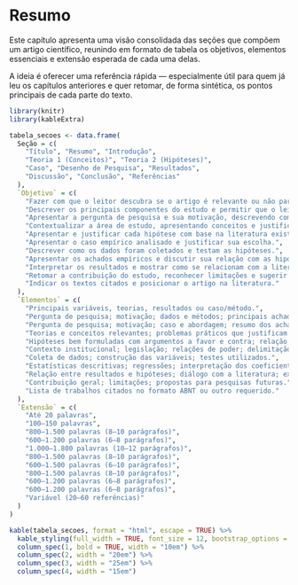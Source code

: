 # Resumo

Este capítulo apresenta uma visão consolidada das seções que compõem um artigo científico, reunindo em formato de tabela os objetivos, elementos essenciais e extensão esperada de cada uma delas.

A ideia é oferecer uma referência rápida — especialmente útil para quem já leu os capítulos anteriores e quer retomar, de forma sintética, os pontos principais de cada parte do texto.

```r
library(knitr)
library(kableExtra)

tabela_secoes <- data.frame(
  Seção = c(
    "Título", "Resumo", "Introdução", 
    "Teoria 1 (Conceitos)", "Teoria 2 (Hipóteses)",
    "Caso", "Desenho de Pesquisa", "Resultados", 
    "Discussão", "Conclusão", "Referências"
  ),
  `Objetivo` = c(
    "Fazer com que o leitor descubra se o artigo é relevante ou não para ser lido.",
    "Descrever os principais componentes do estudo e permitir que o leitor decida se vale ou não ler o artigo.",
    "Apresentar a pergunta de pesquisa e sua motivação, descrevendo como o trabalho a responde.",
    "Contextualizar a área de estudo, apresentando conceitos e justificando a pesquisa.",
    "Apresentar e justificar cada hipótese com base na literatura existente.",
    "Apresentar o caso empírico analisado e justificar sua escolha.",
    "Descrever como os dados foram coletados e testam as hipóteses.",
    "Apresentar os achados empíricos e discutir sua relação com as hipóteses.",
    "Interpretar os resultados e mostrar como se relacionam com a literatura.",
    "Retomar a contribuição do estudo, reconhecer limitações e sugerir pesquisas futuras.",
    "Indicar os textos citados e posicionar o artigo na literatura."
  ),
  `Elementos` = c(
    "Principais variáveis, teorias, resultados ou caso/método.",
    "Pergunta de pesquisa; motivação; dados e métodos; principais achados; contribuição.",
    "Pergunta de pesquisa; motivação; caso e abordagem; resumo dos achados e contribuição.",
    "Teorias e conceitos relevantes; problemas práticos que justificam o estudo.",
    "Hipóteses bem formuladas com argumentos a favor e contra; relação entre variáveis.",
    "Contexto institucional; legislação; relações de poder; delimitação do caso.",
    "Coleta de dados; construção das variáveis; testes utilizados.",
    "Estatísticas descritivas; regressões; interpretação dos coeficientes.",
    "Relação entre resultados e hipóteses; diálogo com a literatura; explicações alternativas.",
    "Contribuição geral; limitações; propostas para pesquisas futuras.",
    "Lista de trabalhos citados no formato ABNT ou outro requerido."
  ),
  `Extensão` = c(
    "Até 20 palavras",
    "100–150 palavras",
    "800–1.500 palavras (8–10 parágrafos)",
    "600–1.200 palavras (6–8 parágrafos)",
    "1.000–1.800 palavras (10–12 parágrafos)",
    "800–1.500 palavras (8–10 parágrafos)",
    "600–1.500 palavras (6–10 parágrafos)",
    "800–1.500 palavras (8–10 parágrafos)",
    "600–1.200 palavras (6–8 parágrafos)",
    "600–1.200 palavras (6–8 parágrafos)",
    "Variável (20–60 referências)"
  )
)

kable(tabela_secoes, format = "html", escape = TRUE) %>%
  kable_styling(full_width = TRUE, font_size = 12, bootstrap_options = c("striped", "hover", "condensed")) %>%
  column_spec(1, bold = TRUE, width = "10em") %>%
  column_spec(2, width = "20em") %>%
  column_spec(3, width = "25em") %>%
  column_spec(4, width = "15em")
```
